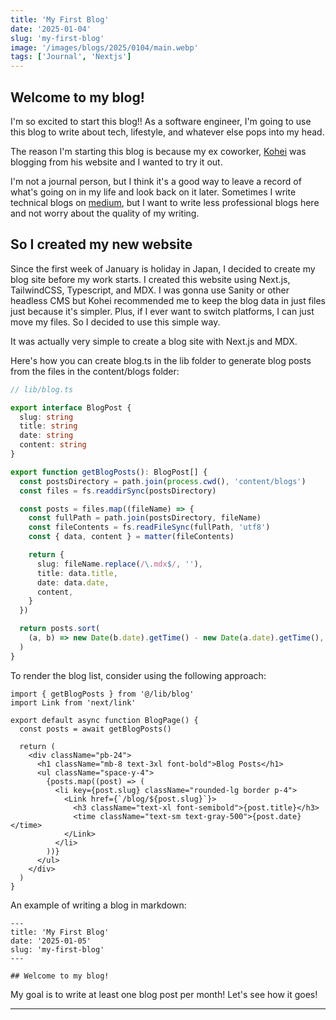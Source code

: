 ```yaml
---
title: 'My First Blog'
date: '2025-01-04'
slug: 'my-first-blog'
image: '/images/blogs/2025/0104/main.webp'
tags: ['Journal', 'Nextjs']
---
```


## Welcome to my blog!

I'm so excited to start this blog!! As a software engineer, I'm going to use
this blog to write about tech, lifestyle, and whatever else pops into my head.

The reason I'm starting this blog is because my ex coworker,
[Kohei](https://www.jujekebab.com/) was blogging from his website and I wanted
to try it out.

I'm not a journal person, but I think it's a good way to leave a record of
what's going on in my life and look back on it later. Sometimes I write
technical blogs on [medium](https://medium.com/@jukemori), but I want to write
less professional blogs here and not worry about the quality of my writing.

## So I created my new website

Since the first week of January is holiday in Japan, I decided to create my blog
site before my work starts. I created this website using Next.js, TailwindCSS,
Typescript, and MDX. I was gonna use Sanity or other headless CMS but Kohei
recommended me to keep the blog data in just files just because it's simpler.
Plus, if I ever want to switch platforms, I can just move my files. So I decided
to use this simple way.

It was actually very simple to create a blog site with Next.js and MDX.

Here's how you can create blog.ts in the lib folder to generate blog posts from
the files in the content/blogs folder:

```ts
// lib/blog.ts

export interface BlogPost {
  slug: string
  title: string
  date: string
  content: string
}

export function getBlogPosts(): BlogPost[] {
  const postsDirectory = path.join(process.cwd(), 'content/blogs')
  const files = fs.readdirSync(postsDirectory)

  const posts = files.map((fileName) => {
    const fullPath = path.join(postsDirectory, fileName)
    const fileContents = fs.readFileSync(fullPath, 'utf8')
    const { data, content } = matter(fileContents)

    return {
      slug: fileName.replace(/\.mdx$/, ''),
      title: data.title,
      date: data.date,
      content,
    }
  })

  return posts.sort(
    (a, b) => new Date(b.date).getTime() - new Date(a.date).getTime(),
  )
}
```

To render the blog list, consider using the following approach:

```tsx
import { getBlogPosts } from '@/lib/blog'
import Link from 'next/link'

export default async function BlogPage() {
  const posts = await getBlogPosts()

  return (
    <div className="pb-24">
      <h1 className="mb-8 text-3xl font-bold">Blog Posts</h1>
      <ul className="space-y-4">
        {posts.map((post) => (
          <li key={post.slug} className="rounded-lg border p-4">
            <Link href={`/blog/${post.slug}`}>
              <h3 className="text-xl font-semibold">{post.title}</h3>
              <time className="text-sm text-gray-500">{post.date}</time>
            </Link>
          </li>
        ))}
      </ul>
    </div>
  )
}
```

An example of writing a blog in markdown:

```mdx
---
title: 'My First Blog'
date: '2025-01-05'
slug: 'my-first-blog'
---

## Welcome to my blog!
```

My goal is to write at least one blog post per month! Let's see how it goes!

---
